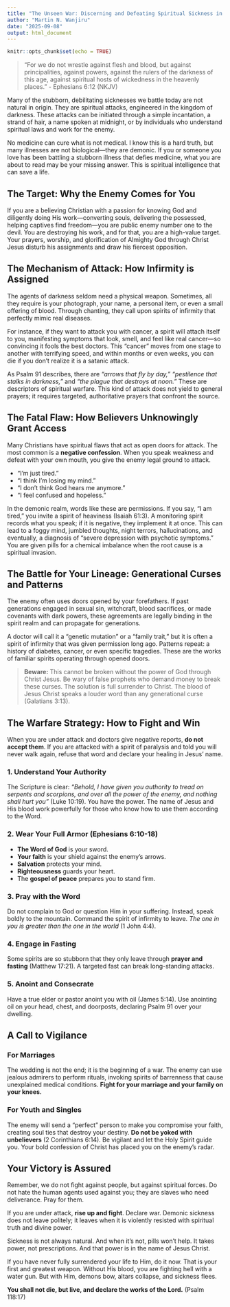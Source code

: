 ```yaml
---
title: "The Unseen War: Discerning and Defeating Spiritual Sickness in the Name of Jesus"
author: "Martin N. Wanjiru"
date: "2025-09-08"
output: html_document
---
```


```r
knitr::opts_chunk$set(echo = TRUE)
```


> "For we do not wrestle against flesh and blood, but against principalities, against powers, against the rulers of the darkness of this age, against spiritual hosts of wickedness in the heavenly places." - Ephesians 6:12 (NKJV)

Many of the stubborn, debilitating sicknesses we battle today are not natural in origin. They are spiritual attacks, engineered in the kingdom of darkness. These attacks can be initiated through a simple incantation, a strand of hair, a name spoken at midnight, or by individuals who understand spiritual laws and work for the enemy.

No medicine can cure what is not medical. I know this is a hard truth, but many illnesses are not biological—they are demonic. If you or someone you love has been battling a stubborn illness that defies medicine, what you are about to read may be your missing answer. This is spiritual intelligence that can save a life.

## The Target: Why the Enemy Comes for You

If you are a believing Christian with a passion for knowing God and diligently doing His work—converting souls, delivering the possessed, helping captives find freedom—you are public enemy number one to the devil. You are destroying his work, and for that, you are a high-value target. Your prayers, worship, and glorification of Almighty God through Christ Jesus disturb his assignments and draw his fiercest opposition.

## The Mechanism of Attack: How Infirmity is Assigned

The agents of darkness seldom need a physical weapon. Sometimes, all they require is your photograph, your name, a personal item, or even a small offering of blood. Through chanting, they call upon spirits of infirmity that perfectly mimic real diseases.

For instance, if they want to attack you with cancer, a spirit will attach itself to you, manifesting symptoms that look, smell, and feel like real cancer—so convincing it fools the best doctors. This "cancer" moves from one stage to another with terrifying speed, and within months or even weeks, you can die if you don't realize it is a satanic attack.

As Psalm 91 describes, there are *"arrows that fly by day,"* *"pestilence that stalks in darkness,"* and *"the plague that destroys at noon."* These are descriptors of spiritual warfare. This kind of attack does not yield to general prayers; it requires targeted, authoritative prayers that confront the source.

## The Fatal Flaw: How Believers Unknowingly Grant Access

Many Christians have spiritual flaws that act as open doors for attack. The most common is a **negative confession**. When you speak weakness and defeat with your own mouth, you give the enemy legal ground to attack.

-   "I'm just tired."
-   "I think I'm losing my mind."
-   "I don't think God hears me anymore."
-   "I feel confused and hopeless."

In the demonic realm, words like these are permissions. If you say, "I am tired," you invite a spirit of heaviness (Isaiah 61:3). A monitoring spirit records what you speak; if it is negative, they implement it at once. This can lead to a foggy mind, jumbled thoughts, night terrors, hallucinations, and eventually, a diagnosis of "severe depression with psychotic symptoms." You are given pills for a chemical imbalance when the root cause is a spiritual invasion.

## The Battle for Your Lineage: Generational Curses and Patterns

The enemy often uses doors opened by your forefathers. If past generations engaged in sexual sin, witchcraft, blood sacrifices, or made covenants with dark powers, these agreements are legally binding in the spirit realm and can propagate for generations.

A doctor will call it a "genetic mutation" or a "family trait," but it is often a spirit of infirmity that was given permission long ago. Patterns repeat: a history of diabetes, cancer, or even specific tragedies. These are the works of familiar spirits operating through opened doors.

> **Beware:** This cannot be broken without the power of God through Christ Jesus. Be wary of false prophets who demand money to break these curses. The solution is full surrender to Christ. The blood of Jesus Christ speaks a louder word than any generational curse (Galatians 3:13).

## The Warfare Strategy: How to Fight and Win

When you are under attack and doctors give negative reports, **do not accept them**. If you are attacked with a spirit of paralysis and told you will never walk again, refuse that word and declare your healing in Jesus' name.

### 1. Understand Your Authority
The Scripture is clear: *"Behold, I have given you authority to tread on serpents and scorpions, and over all the power of the enemy, and nothing shall hurt you"* (Luke 10:19). You have the power. The name of Jesus and His blood work powerfully for those who know how to use them according to the Word.

### 2. Wear Your Full Armor (Ephesians 6:10-18)
-   **The Word of God** is your sword.
-   **Your faith** is your shield against the enemy's arrows.
-   **Salvation** protects your mind.
-   **Righteousness** guards your heart.
-   The **gospel of peace** prepares you to stand firm.

### 3. Pray with the Word
Do not complain to God or question Him in your suffering. Instead, speak boldly to the mountain. Command the spirit of infirmity to leave. *The one in you is greater than the one in the world* (1 John 4:4).

### 4. Engage in Fasting
Some spirits are so stubborn that they only leave through **prayer and fasting** (Matthew 17:21). A targeted fast can break long-standing attacks.

### 5. Anoint and Consecrate
Have a true elder or pastor anoint you with oil (James 5:14). Use anointing oil on your head, chest, and doorposts, declaring Psalm 91 over your dwelling.

## A Call to Vigilance

### For Marriages
The wedding is not the end; it is the beginning of a war. The enemy can use jealous admirers to perform rituals, invoking spirits of barrenness that cause unexplained medical conditions. **Fight for your marriage and your family on your knees.**

### For Youth and Singles
The enemy will send a "perfect" person to make you compromise your faith, creating soul ties that destroy your destiny. **Do not be yoked with unbelievers** (2 Corinthians 6:14). Be vigilant and let the Holy Spirit guide you. Your bold confession of Christ has placed you on the enemy's radar.

## Your Victory is Assured

Remember, we do not fight against people, but against spiritual forces. Do not hate the human agents used against you; they are slaves who need deliverance. Pray for them.

If you are under attack, **rise up and fight**. Declare war. Demonic sickness does not leave politely; it leaves when it is violently resisted with spiritual truth and divine power.

Sickness is not always natural. And when it's not, pills won't help. It takes power, not prescriptions. And that power is in the name of Jesus Christ.

If you have never fully surrendered your life to Him, do it now. That is your first and greatest weapon. Without His blood, you are fighting hell with a water gun. But with Him, demons bow, altars collapse, and sickness flees.

**You shall not die, but live, and declare the works of the Lord.** (Psalm 118:17)